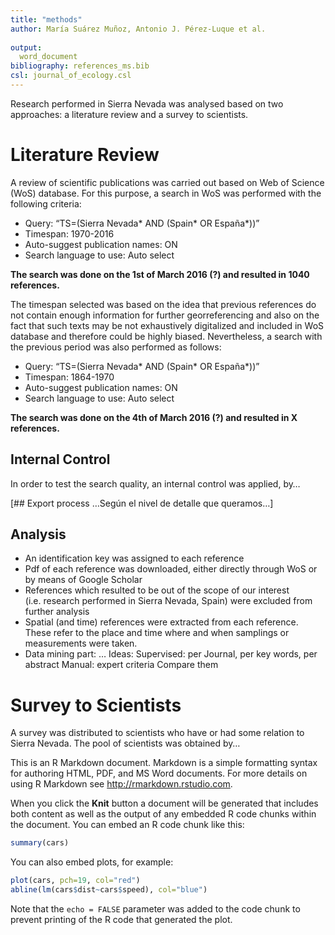 ```yaml
---
title: "methods"
author: María Suárez Muñoz, Antonio J. Pérez-Luque et al. 
  
output:
  word_document
bibliography: references_ms.bib
csl: journal_of_ecology.csl
---
```


Research performed in Sierra Nevada was analysed based on two approaches: a literature review and a survey to scientists.

# Literature Review

A review of scientific publications was carried out based on Web of Science (WoS) database. For this purpose, a search in WoS was performed with the following criteria:

- Query: "TS=(Sierra Nevada* AND (Spain* OR España*))"
- Timespan: 1970-2016
- Auto-suggest publication names: ON
- Search language to use: Auto select

**The search was done on the 1st of March 2016 (?) and resulted in 1040 references.** 

The timespan selected was based on the idea that previous references do not contain enough information for further georreferencing and also on the fact that such texts may be not exhaustively digitalized and included in WoS database and therefore could be highly biased. Nevertheless, a search with the previous period was also performed as follows:

- Query: "TS=(Sierra Nevada* AND (Spain* OR España*))"
- Timespan: 1864-1970
- Auto-suggest publication names: ON
- Search language to use: Auto select

**The search was done on the 4th of March 2016 (?) and resulted in X references.** 

## Internal Control

In order to test the search quality, an internal control was applied, by...

[## Export process ...Según el nivel de detalle que queramos...]

## Analysis

- An identification key was assigned to each reference
- Pdf of each reference was downloaded, either directly through WoS or by means of Google Scholar
- References which resulted to be out of the scope of our interest (i.e. research performed in Sierra Nevada, Spain) were excluded from further analysis
- Spatial (and time) references were extracted from each reference. These refer to the place and time where and when samplings or measurements were taken. 
- Data mining part: ... Ideas:
        Supervised: per Journal, per key words, per abstract
        Manual: expert criteria
        Compare them

# Survey to Scientists 

A survey was distributed to scientists who have or had some relation to Sierra Nevada. The pool of scientists was obtained by...






This is an R Markdown document. Markdown is a simple formatting syntax for authoring HTML, PDF, and MS Word documents. For more details on using R Markdown see <http://rmarkdown.rstudio.com>.

When you click the **Knit** button a document will be generated that includes both content as well as the output of any embedded R code chunks within the document. You can embed an R code chunk like this:

```r
summary(cars)
```

You can also embed plots, for example:

```r
plot(cars, pch=19, col="red")
abline(lm(cars$dist~cars$speed), col="blue")
```

Note that the `echo = FALSE` parameter was added to the code chunk to prevent printing of the R code that generated the plot.
